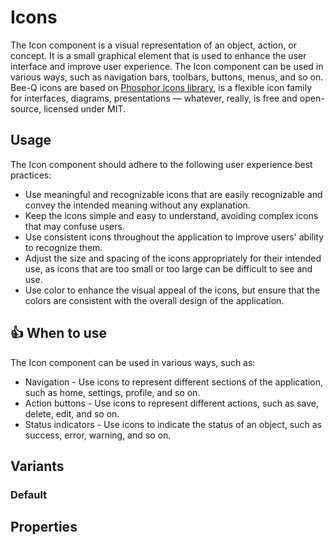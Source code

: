 
# Icons

The Icon component is a visual representation of an object, action, or concept.
It is a small graphical element that is used to enhance the user interface and improve user experience.
The Icon component can be used in various ways, such as navigation bars, toolbars, buttons, menus, and so on.
Bee-Q icons are based on [Phosphor icons library](https://phosphoricons.com/), is a flexible icon family for interfaces, diagrams, presentations — whatever, really, is free and open-source, licensed under MIT.

## Usage

The Icon component should adhere to the following user experience best practices:

- Use meaningful and recognizable icons that are easily recognizable and convey the intended meaning without any explanation.
- Keep the icons simple and easy to understand, avoiding complex icons that may confuse users.
- Use consistent icons throughout the application to improve users' ability to recognize them.
- Adjust the size and spacing of the icons appropriately for their intended use, as icons that are too small or too large can be difficult to see and use.
- Use color to enhance the visual appeal of the icons, but ensure that the colors are consistent with the overall design of the application.

## 👍 When to use

The Icon component can be used in various ways, such as:

- Navigation - Use icons to represent different sections of the application, such as home, settings, profile, and so on.
- Action buttons - Use icons to represent different actions, such as save, delete, edit, and so on.
- Status indicators - Use icons to indicate the status of an object, such as success, error, warning, and so on.

## Variants

### Default

<Canvas>
  <Story of={IconStories.Default} />
</Canvas>

## Properties

<ArgTypes of="bq-icon" />
